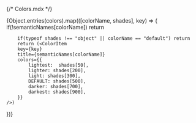 {/* Colors.mdx */}



<Meta title="Tailwind/Theme/Colors/Semantic" />
  
<ColorPalette>
    {Object.entries(colors).map(([colorName, shades], key) => {
        if(!semanticNames[colorName]) return


        if(typeof shades !== "object" || colorName == "default") return
        return (<ColorItem
        key={key}
        title={semanticNames[colorName]}
        colors={{
            lightest:  shades[50],
            lighter: shades[200],
            light: shades[300], 
            DEFAULT: shades[500], 
            darker: shades[700],
            darkest: shades[900],
        }} 
    />)
  })}
  </ColorPalette>
